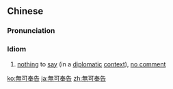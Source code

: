 {{also|无可奉告}}
==Chinese==
{{zh-forms|s=无可奉告|type=22}}

===Pronunciation===
{{zh-pron
|m=wúkě fènggào
|c=mou4 ho2 fung6 gou3
|cat=id
}}

===Idiom===
{{zh-idiom}}

# {{lb|zh|Advanced Mandarin|literary}} [[nothing]] to [[say]] (in a [[diplomatic]] [[context]]), [[no comment]]

[[ko:無可奉告]]
[[ja:無可奉告]]
[[zh:無可奉告]]